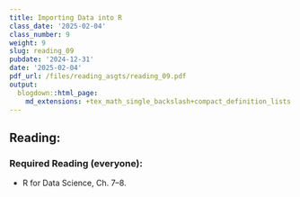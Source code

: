 ```yaml
---
title: Importing Data into R
class_date: '2025-02-04'
class_number: 9
weight: 9
slug: reading_09
pubdate: '2024-12-31'
date: '2025-02-04'
pdf_url: /files/reading_asgts/reading_09.pdf
output:
  blogdown::html_page:
    md_extensions: +tex_math_single_backslash+compact_definition_lists
---
```

## Reading:

### Required Reading (everyone):

* R for Data Science, Ch. 7--8.

